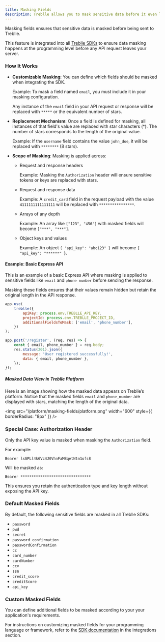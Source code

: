 ```yaml
---
title: Masking Fields
description: Treblle allows you to mask sensitive data before it even leaves your server
---
```


Masking fields ensures that sensitive data is masked before being sent to Treblle. 

This feature is integrated into all [Treblle SDKs](https://docs.treblle.com/integrations/) to ensure data masking happens at the programming level before any API request leaves your server.

### How It Works
- **Customizable Masking**: You can define which fields should be masked when integrating the SDK.
   
   Example: To mask a field named `email`, you must include it in your masking configuration. 
   
   Any instance of the `email` field in your API request or response will be replaced with `*****` or the equivalent number of stars.

- **Replacement Mechanism**: Once a field is defined for masking, all instances of that field's value are replaced with star characters (*). The number of stars corresponds to the length of the original value.

  Example: If the `username` field contains the value `john_doe`, it will be replaced with `********` (8 stars).


- **Scope of Masking**: Masking is applied across:

  - Request and response headers

    Example: Masking the `Authorization` header will ensure sensitive tokens or keys are replaced with stars.

  - Request and response data

    Example: A `credit_card` field in the request payload with the value `4111111111111111` will be replaced with `****************`.

  - Arrays of any depth
    
    Example: An array like `["123", "456"]` with masked fields will become `["***", "***"]`.

  - Object keys and values
    
    Example: An object `{ "api_key": "abc123" }` will become `{ "api_key": "******" }`.

#### Example: Basic Express API

This is an example of a basic Express API where masking is applied to sensitive fields like `email` and `phone number` before sending the response.

Masking these fields ensures that their values remain hidden but retain the original length in the API response.

```javascript
app.use(
    treblle({
        apiKey: process.env.TREBLLE_API_KEY,
        projectId: process.env.TREBLLE_PROJECT_ID,
        additionalFieldsToMask: ['email', 'phone_number'],
    })
);

app.post('/register', (req, res) => {
    const { email, phone_number } = req.body;
    res.status(201).json({
        message: 'User registered successfully!',
        data: { email, phone_number },
    });
});
```

##### Masked Data View in Treblle Platform

Here is an image showing how the masked data appears on Treblle’s platform. Notice that the masked fields `email` and `phone_number` are displayed with stars, matching the length of the original data.

<img
  src="/platform/masking-fields/platform.png"
  width="600"
  style={{ borderRadius: "8px" }}
/>

### Special Case: Authorization Header

Only the API key value is masked when masking the `Authorization` field. 

For example:

```
Bearer lsGPLl4k6Vc4J0VhnFaMBqetNtn1ofsB
```

Will be masked as:

```
Bearer ********************************
```

This ensures you retain the authentication type and key length without exposing the API key.

### Default Masked Fields

By default, the following sensitive fields are masked in all Treblle SDKs:

- `password`
- `pwd`
- `secret`
- `password_confirmation`
- `passwordConfirmation`
- `cc`
- `card_number`
- `cardNumber`
- `ccv`
- `ssn`
- `credit_score`
- `creditScore`
- `api_key`

### Custom Masked Fields
You can define additional fields to be masked according to your your application's requirements. 

For instructions on customizing masked fields for your programming language or framework, refer to the [SDK documentation](https://docs.treblle.com/integrations/) in the integrations section.
